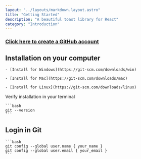 ```yaml
---
layout: "../layouts/markdown.layout.astro"
title: "Getting Started"
description: "A beautiful toast library for React"
category: "Introduction"
---
```



<Hero client:load />

### [Click here to create a GitHub account](https://github.com/signup?)

## Installation on your computer

    - [Install for Windows](https://git-scm.com/downloads/win)

    - [Install for Mac](https://git-scm.com/downloads/mac)

    - [Install for Linux](https://git-scm.com/downloads/linux)

Verify installation in your terminal

    ```bash
    git --version
    ```

## Login in Git

    ```bash
    git config --global user.name { your_name }
    git config --global user.email { your_email }
    ```
